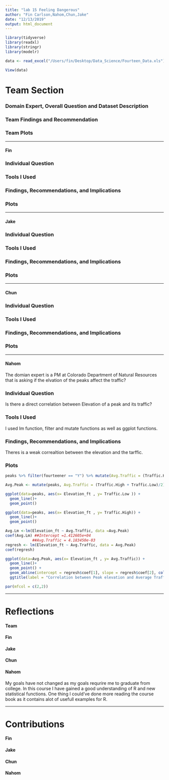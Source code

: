 ```yaml
---
title: "lab 15 Feeling Dangerous"
author: "Fin Carlson,Nahom,Chun,Jake"
date: "12/13/2019"
output: html_document
---
```

```r
library(tidyverse)
library(readxl)
library(stringr)
library(modelr)

data <- read_excel("/Users/fin/Desktop/Data_Science/Fourteen_Data.xls")

View(data)

```

# Team Section

### Domain Expert, Overall Question and Dataset Description

### Team Findings and Recommendation

### Team Plots

-------------------------------------------

#### Fin

### Individual Question

### Tools I Used

### Findings, Recommendations, and Implications

### Plots

-------------------------------------------

#### Jake

### Individual Question

### Tools I Used

### Findings, Recommendations, and Implications

### Plots

-------------------------------------------

#### Chun

### Individual Question

### Tools I Used

### Findings, Recommendations, and Implications

### Plots

-------------------------------------------

#### Nahom
The domian expert is a PM at Colorado Department of Natural Resources that is asking if the elvation of the peaks affect the traffic?


### Individual Question
Is there a direct correlation between Elevation of a peak and its traffic? 


### Tools I Used
I used lm function, filter and mutate functions as well as ggplot functions.  

### Findings, Recommendations, and Implications

Theres is a weak correaltion between the elevation and the tarffic. 

### Plots

```r
peaks %>% filter(fourteener == "Y") %>% mutate(Avg.Traffic = (Traffic.High + Traffic.Low)/2)

Avg.Peak <- mutate(peaks, Avg.Traffic = (Traffic.High + Traffic.Low)/2)
```

```r
ggplot(data=peaks, aes(x= Elevation_ft , y= Traffic.Low )) +
  geom_line()+
  geom_point()

ggplot(data=peaks, aes(x= Elevation_ft , y= Traffic.High)) +
  geom_line()+
  geom_point()

Avg.Lm <-lm(Elevation_ft ~ Avg.Traffic, data =Avg.Peak)
coef(Avg.Lm) ##Intercept =1.412605e+04
            ##Avg.Traffic = 4.183450e-03
regresh <- lm(Elevation_ft ~ Avg.Traffic, data = Avg.Peak)
coef(regresh)

ggplot(data=Avg.Peak, aes(x= Elevation_ft , y= Avg.Traffic)) +
  geom_line()+
  geom_point() + 
  geom_abline(intercept = regresh$coef[1], slope = regresh$coef[2], colours(red))+
  ggtitle(label = "Correlation between Peak elevation and Average Traffic")

par(mfcol = c(2,2))

```

-------------------------------------------

# Reflections 

#### Team

#### Fin

#### Jake

#### Chun

#### Nahom
My goals have not changed as my goals requrire me to graduate from college. In this course I have gained a good understanding of R and new statistical functions. One thing I could've done more reading the course book as it contains alot of usefull examples for R.  

-------------------------------------------

# Contributions 

#### Fin

#### Jake

#### Chun

#### Nahom
